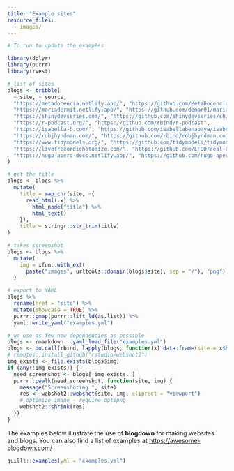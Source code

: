 ```yaml
---
title: "Example sites"
resource_files:
  - images/
---
```


```r
# To run to update the examples

library(dplyr)
library(purrr)
library(rvest)

# list of sites
blogs <- tribble(
  ~ site, ~ source, 
  "https://metadocencia.netlify.app/", "https://github.com/MetaDocencia/SitioWeb",
  "https://mariadermit.netlify.app/", "https://github.com/demar01/mariadermit",
  "https://shinydevseries.com/", "https://github.com/shinydevseries/shinydevseries_site",
  "https://r-podcast.org/", "https://github.com/rbind/r-podcast",
  "https://isabella-b.com/", "https://github.com/isabellabenabaye/isabella-b.com",
  "https://robjhyndman.com/", "https://github.com/rbind/robjhyndman.com",
  "https://www.tidymodels.org/", "https://github.com/tidymodels/tidymodels.org",
  "https://livefreeordichotomize.com/", "https://github.com/LFOD/real-blog",
  "https://hugo-apero-docs.netlify.app/", "https://github.com/hugo-apero/hugo-apero-docs"
)

# get the title
blogs <- blogs %>% 
  mutate(
    title = map_chr(site, ~{
      read_html(.x) %>%
        html_node("title") %>%
        html_text()
    }), 
    title = stringr::str_trim(title)
) 

# takes screenshot
blogs <- blogs %>%
  mutate(
    img = xfun::with_ext(
      paste("images", urltools::domain(blogs$site), sep = "/"), "png")
  )

# export to YAML
blogs %>%
  rename(href = "site") %>%
  mutate(showcase = TRUE) %>%
  purrr::pmap(purrr::lift_ld(as.list)) %>%
  yaml::write_yaml("examples.yml")
```

```r
# we use as few new dependencies as possible 
blogs <- rmarkdown:::yaml_load_file("examples.yml")
blogs <- do.call(rbind, lapply(blogs, function(x) data.frame(site = x$href, img = x$img)))
# remotes::install_github("rstudio/webshot2")
img_exists <- file.exists(blogs$img)
if (any(!img_exists)) {
  need_screenshot <- blogs[!img_exists, ]
  purrr::pwalk(need_screenshot, function(site, img) {
    message("Screenshoting ", site)
    res <- webshot2::webshot(site, img, cliprect = "viewport")
    # optimize image - require optipng
    webshot2::shrink(res)
  })
}
```

The examples below illustrate the use of **blogdown** for making websites and blogs. You can also find a list of examples at <https://awesome-blogdown.com/>

```r
quillt::examples(yml = "examples.yml")
```
